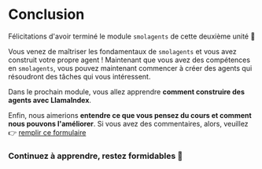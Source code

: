 # Conclusion

Félicitations d'avoir terminé le module `smolagents` de cette deuxième unité 🥳

Vous venez de maîtriser les fondamentaux de `smolagents` et vous avez construit votre propre agent ! Maintenant que vous avez des compétences en `smolagents`, vous pouvez maintenant commencer à créer des agents qui résoudront des tâches qui vous intéressent.

Dans le prochain module, vous allez apprendre **comment construire des agents avec LlamaIndex**.

Enfin, nous aimerions **entendre ce que vous pensez du cours et comment nous pouvons l'améliorer**. Si vous avez des commentaires, alors, veuillez 👉 [remplir ce formulaire](https://docs.google.com/forms/d/e/1FAIpQLSe9VaONn0eglax0uTwi29rIn4tM7H2sYmmybmG5jJNlE5v0xA/viewform?usp=dialog)

### Continuez à apprendre, restez formidables 🤗